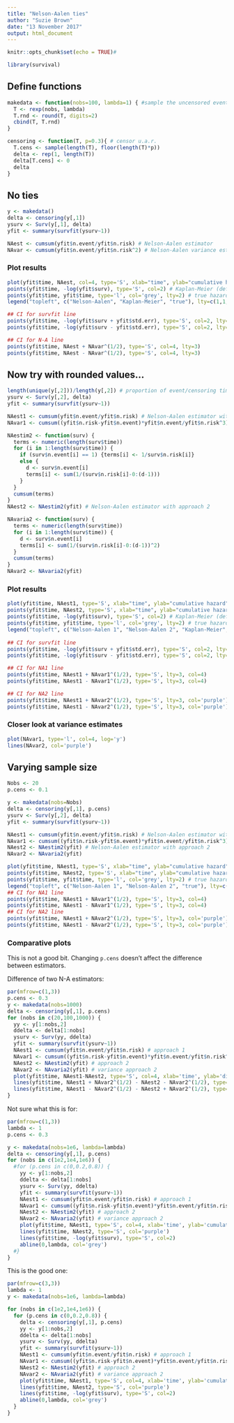 ```yaml
---
title: "Nelson-Aalen ties"
author: "Suzie Brown"
date: "13 November 2017"
output: html_document
---
```


```r
knitr::opts_chunk$set(echo = TRUE)#

library(survival)
```

## Define functions
```r
makedata <- function(nobs=100, lambda=1) { #sample the uncensored event times from exponential distn
  T <- rexp(nobs, lambda)
  T.rnd <- round(T, digits=2)
  cbind(T, T.rnd)
}

censoring <- function(T, p=0.3){ # censor u.a.r.
  T.cens <- sample(length(T), floor(length(T)*p))
  delta <- rep(1, length(T))
  delta[T.cens] <- 0
  delta
}
```

## No ties
```r
y <- makedata()
delta <- censoring(y[,1])
ysurv <- Surv(y[,1], delta)
yfit <- summary(survfit(ysurv~1))

NAest <- cumsum(yfit$n.event/yfit$n.risk) # Nelson-Aalen estimator
NAvar <- cumsum(yfit$n.event/yfit$n.risk^2) # Nelson-Aalen variance estimator
```

### Plot results
```r
plot(yfit$time, NAest, col=4, type='S', xlab="time", ylab="cumulative hazard") # Nelson-Aalen estimator
points(yfit$time, -log(yfit$surv), type='S', col=2) # Kaplan-Meier (default in survfit)
points(yfit$time, yfit$time, type='l', col='grey', lty=2) # true hazard function (for lambda=1)
legend("topleft", c("Nelson-Aalen", "Kaplan-Meier", "true"), lty=c(1,1,2), col=c(4,2,'grey'))

## CI for survfit line
points(yfit$time, -log(yfit$surv + yfit$std.err), type='S', col=2, lty=3)
points(yfit$time, -log(yfit$surv - yfit$std.err), type='S', col=2, lty=3)

## CI for N-A line
points(yfit$time, NAest + NAvar^(1/2), type='S', col=4, lty=3)
points(yfit$time, NAest - NAvar^(1/2), type='S', col=4, lty=3)
```

## Now try with rounded values...
```r
length(unique(y[,2]))/length(y[,2]) # proportion of event/censoring times not tied
ysurv <- Surv(y[,2], delta)
yfit <- summary(survfit(ysurv~1))

NAest1 <- cumsum(yfit$n.event/yfit$n.risk) # Nelson-Aalen estimator with approach 1
NAvar1 <- cumsum((yfit$n.risk-yfit$n.event)*yfit$n.event/yfit$n.risk^3) # Nelson-Aalen variance estimator with approach 1

NAestim2 <- function(surv) {
  terms <- numeric(length(surv$time))
  for (i in 1:length(surv$time)) {
    if (surv$n.event[i] == 1) {terms[i] <- 1/surv$n.risk[i]}
    else {
      d <- surv$n.event[i]
      terms[i] <- sum(1/(surv$n.risk[i]-0:(d-1)))
    }
  }
  cumsum(terms)
}
NAest2 <- NAestim2(yfit) # Nelson-Aalen estimator with approach 2

NAvaria2 <- function(surv) {
  terms <- numeric(length(surv$time))
  for (i in 1:length(surv$time)) {
    d <- surv$n.event[i]
    terms[i] <- sum(1/(surv$n.risk[i]-0:(d-1))^2)
  }
  cumsum(terms)
}
NAvar2 <- NAvaria2(yfit)
```

### Plot results
```r
plot(yfit$time, NAest1, type='S', xlab="time", ylab="cumulative hazard", col=4) # Nelson-Aalen estimator approach 1
points(yfit$time, NAest2, type='S', xlab="time", ylab="cumulative hazard", col='purple') # Nelson-Aalen estimator approach 2
points(yfit$time, -log(yfit$surv), type='S', col=2) # Kaplan-Meier (default in survfit)
points(yfit$time, yfit$time, type='l', col='grey', lty=2) # true hazard function (for lambda=1)
legend("topleft", c("Nelson-Aalen 1", "Nelson-Aalen 2", "Kaplan-Meier", "true"), lty=c(1,1,1,2), col=c(4,'purple' ,2,'grey'))
 
## CI for survfit line
points(yfit$time, -log(yfit$surv + yfit$std.err), type='S', col=2, lty=3)
points(yfit$time, -log(yfit$surv - yfit$std.err), type='S', col=2, lty=3)

## CI for NA1 line
points(yfit$time, NAest1 + NAvar1^(1/2), type='S', lty=3, col=4)
points(yfit$time, NAest1 - NAvar1^(1/2), type='S', lty=3, col=4)

## CI for NA2 line
points(yfit$time, NAest1 + NAvar2^(1/2), type='S', lty=3, col='purple')
points(yfit$time, NAest1 - NAvar2^(1/2), type='S', lty=3, col='purple')
```


### Closer look at variance estimates
```r
plot(NAvar1, type='l', col=4, log='y')
lines(NAvar2, col='purple')
```

## Varying sample size
```r
Nobs <- 20
p.cens <- 0.1

y <- makedata(nobs=Nobs)
delta <- censoring(y[,1], p.cens)
ysurv <- Surv(y[,2], delta)
yfit <- summary(survfit(ysurv~1))

NAest1 <- cumsum(yfit$n.event/yfit$n.risk) # Nelson-Aalen estimator with approach 1
NAvar1 <- cumsum((yfit$n.risk-yfit$n.event)*yfit$n.event/yfit$n.risk^3) # Nelson-Aalen variance estimator with approach 1
NAest2 <- NAestim2(yfit) # Nelson-Aalen estimator with approach 2
NAvar2 <- NAvaria2(yfit)

plot(yfit$time, NAest1, type='S', xlab="time", ylab="cumulative hazard", col=4) # Nelson-Aalen estimator approach 1
points(yfit$time, NAest2, type='S', xlab="time", ylab="cumulative hazard", col='purple') # Nelson-Aalen estimator approach 2
points(yfit$time, yfit$time, type='l', col='grey', lty=2) # true hazard function (for lambda=1)
legend("topleft", c("Nelson-Aalen 1", "Nelson-Aalen 2", "true"), lty=c(1,1,2), col=c(4,'purple' ,'grey'))
## CI for NA1 line
points(yfit$time, NAest1 + NAvar1^(1/2), type='S', lty=3, col=4)
points(yfit$time, NAest1 - NAvar1^(1/2), type='S', lty=3, col=4)
## CI for NA2 line
points(yfit$time, NAest1 + NAvar2^(1/2), type='S', lty=3, col='purple')
points(yfit$time, NAest1 - NAvar2^(1/2), type='S', lty=3, col='purple')
```

### Comparative plots
This is not a good bit.
Changing `p.cens` doesn't affect the difference between estimators.

Difference of two N-A estimators:
```r
par(mfrow=c(1,3))
p.cens <- 0.3
y <- makedata(nobs=1000)
delta <- censoring(y[,1], p.cens)
for (nobs in c(20,100,1000)) {
  yy <- y[1:nobs,2]
  ddelta <- delta[1:nobs]
  ysurv <- Surv(yy, ddelta)
  yfit <- summary(survfit(ysurv~1))
  NAest1 <- cumsum(yfit$n.event/yfit$n.risk) # approach 1
  NAvar1 <- cumsum((yfit$n.risk-yfit$n.event)*yfit$n.event/yfit$n.risk^3) # variance approach 1
  NAest2 <- NAestim2(yfit) # approach 2
  NAvar2 <- NAvaria2(yfit) # variance approach 2
  plot(yfit$time, NAest1-NAest2, type='S', col=4, xlab='time', ylab='difference of estimators', main=paste('n.obs=', nobs, ', p.cens=',p.cens), ylim=1e-2*c(-1,1))
  lines(yfit$time, NAest1 + NAvar2^(1/2) - NAest2 - NAvar2^(1/2), type='S', lty=3, col=4)
  lines(yfit$time, NAest1 - NAvar2^(1/2) - NAest2 + NAvar2^(1/2), type='S', lty=3, col=4)
}
```

Not sure what this is for:
```r
par(mfrow=c(1,3))
lambda <- 1
p.cens <- 0.3

y <- makedata(nobs=1e6, lambda=lambda)
delta <- censoring(y[,1], p.cens)
for (nobs in c(1e2,1e4,1e6)) {
  #for (p.cens in c(0,0.2,0.8)) {
    yy <- y[1:nobs,2]
    ddelta <- delta[1:nobs]
    ysurv <- Surv(yy, ddelta)
    yfit <- summary(survfit(ysurv~1))
    NAest1 <- cumsum(yfit$n.event/yfit$n.risk) # approach 1
    NAvar1 <- cumsum((yfit$n.risk-yfit$n.event)*yfit$n.event/yfit$n.risk^3) # variance approach 1
    NAest2 <- NAestim2(yfit) # approach 2
    NAvar2 <- NAvaria2(yfit) # variance approach 2
    plot(yfit$time, NAest1, type='S', col=4, xlab='time', ylab='cumulative hazard', main=paste('n.obs=', nobs, ', p.cens=',p.cens))
    lines(yfit$time, NAest2, type='S', col='purple')
    lines(yfit$time, -log(yfit$surv), type='S', col=2)
    abline(0,lambda, col='grey')
  #}
}
```

This is the good one:
```r
par(mfrow=c(3,3))
lambda <- 1
y <- makedata(nobs=1e6, lambda=lambda)

for (nobs in c(1e2,1e4,1e6)) {
  for (p.cens in c(0,0.2,0.8)) {
    delta <- censoring(y[,1], p.cens)
    yy <- y[1:nobs,2]
    ddelta <- delta[1:nobs]
    ysurv <- Surv(yy, ddelta)
    yfit <- summary(survfit(ysurv~1))
    NAest1 <- cumsum(yfit$n.event/yfit$n.risk) # approach 1
    NAvar1 <- cumsum((yfit$n.risk-yfit$n.event)*yfit$n.event/yfit$n.risk^3) # variance approach 1
    NAest2 <- NAestim2(yfit) # approach 2
    NAvar2 <- NAvaria2(yfit) # variance approach 2
    plot(yfit$time, NAest1, type='S', col=4, xlab='time', ylab='cumulative hazard', main=paste('n.obs=', nobs, ', p.cens=',p.cens))
    lines(yfit$time, NAest2, type='S', col='purple')
    lines(yfit$time, -log(yfit$surv), type='S', col=2)
    abline(0,lambda, col='grey')
  }
}
```